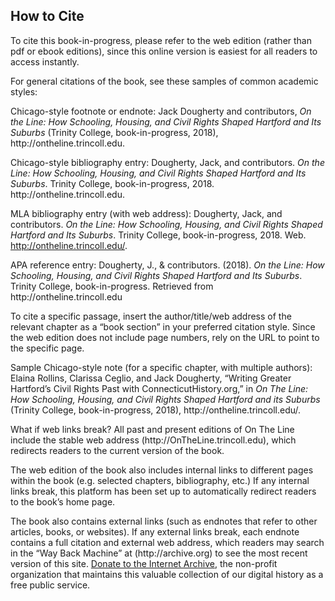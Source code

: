 ## How to Cite {-}

To cite this book-in-progress, please refer to the web edition (rather than pdf or ebook editions), since this online version is easiest for all readers to access instantly.

For general citations of the book, see these samples of common academic styles:

Chicago-style footnote or endnote:
Jack Dougherty and contributors, *On the Line: How Schooling, Housing, and Civil Rights Shaped Hartford and Its Suburbs* (Trinity College, book-in-progress, 2018), http://ontheline.trincoll.edu.

Chicago-style bibliography entry:
Dougherty, Jack, and contributors. *On the Line: How Schooling, Housing, and Civil Rights Shaped Hartford and Its Suburbs*. Trinity College, book-in-progress, 2018. http://ontheline.trincoll.edu.

MLA bibliography entry (with web address):
Dougherty, Jack, and contributors. *On the Line: How Schooling, Housing, and Civil Rights Shaped Hartford and Its Suburbs*. Trinity College, book-in-progress, 2018. Web. <http://ontheline.trincoll.edu/>.

APA reference entry:
Dougherty, J., & contributors. (2018). *On the Line: How Schooling, Housing, and Civil Rights Shaped Hartford and Its Suburbs*. Trinity College, book-in-progress. Retrieved from http://ontheline.trincoll.edu

To cite a specific passage, insert the author/title/web address of the relevant chapter as a "book section" in your preferred citation style. Since the web edition does not include page numbers, rely on the URL to point to the specific page.

Sample Chicago-style note (for a specific chapter, with multiple authors):
Elaina Rollins, Clarissa Ceglio, and Jack Dougherty, "Writing Greater Hartford's Civil Rights Past with ConnecticutHistory.org," in *On The Line: How Schooling, Housing, and Civil Rights Shaped Hartford and its Suburbs* (Trinity College, book-in-progress, 2018), http://ontheline.trincoll.edu/.

What if web links break?
All past and present editions of On The Line include the stable web address (http://OnTheLine.trincoll.edu), which redirects readers to the current version of the book.

The web edition of the book also includes internal links to different pages within the book (e.g. selected chapters, bibliography, etc.) If any internal links break, this platform has been set up to automatically redirect readers to the book's home page.

The book also contains external links (such as endnotes that refer to other articles, books, or websites). If any external links break, each endnote contains a full citation and external web address, which readers may search in the "Way Back Machine" at (http://archive.org) to see the most recent version of this site. [Donate to the Internet Archive](http://archive.org/donate/), the non-profit organization that maintains this valuable collection of our digital history as a free public service.
